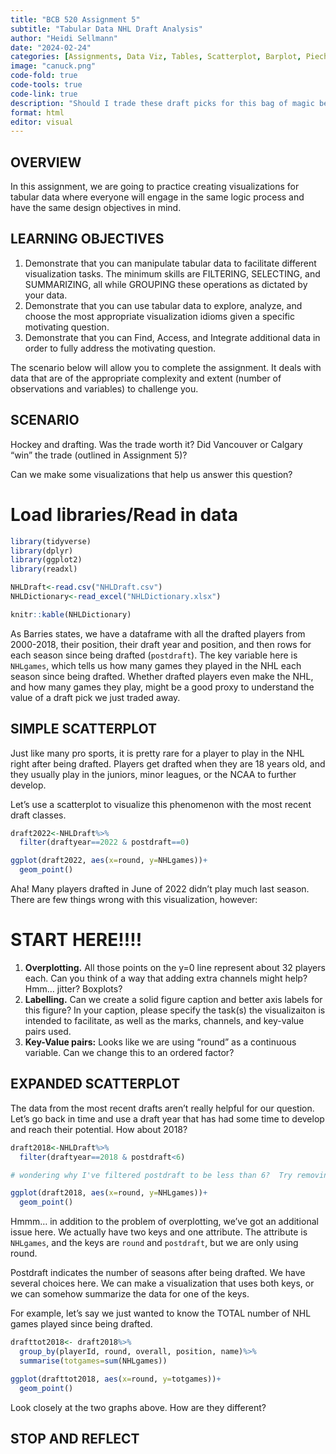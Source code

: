```yaml
---
title: "BCB 520 Assignment 5"
subtitle: "Tabular Data NHL Draft Analysis"
author: "Heidi Sellmann"
date: "2024-02-24"
categories: [Assignments, Data Viz, Tables, Scatterplot, Barplot, Piechart]
image: "canuck.png"
code-fold: true
code-tools: true
code-link: true
description: "Should I trade these draft picks for this bag of magic beans...?"
format: html
editor: visual
---
```


## OVERVIEW

In this assignment, we are going to practice creating visualizations for tabular data where everyone will engage in the same logic process and have the same design objectives in mind.

## LEARNING OBJECTIVES

1. Demonstrate that you can manipulate tabular data to facilitate different visualization tasks. The minimum skills are FILTERING, SELECTING, and SUMMARIZING, all while GROUPING these operations as dictated by your data.
2. Demonstrate that you can use tabular data to explore, analyze, and choose the most appropriate visualization idioms given a specific motivating question.
3. Demonstrate that you can Find, Access, and Integrate additional data in order to fully address the motivating question.

The scenario below will allow you to complete the assignment.  It deals with data that are of the appropriate complexity and extent (number of observations and variables) to challenge you.

## SCENARIO 

Hockey and drafting. Was the trade worth it? Did Vancouver or Calgary "win" the trade (outlined in Assignment 5)?

Can we make some visualizations that help us answer this question?

# Load libraries/Read in data

```r
library(tidyverse)
library(dplyr)
library(ggplot2)
library(readxl)

```

```r
NHLDraft<-read.csv("NHLDraft.csv")
NHLDictionary<-read_excel("NHLDictionary.xlsx")

knitr::kable(NHLDictionary)
```
As Barries states, we have a dataframe with all the drafted players from 2000-2018, their position, their draft year and position, and then rows for each season since being drafted (`postdraft`). The key variable here is `NHLgames`, which tells us how many games they played in the NHL each season since being drafted.  Whether drafted players even make the NHL, and how many games they play, might be a good proxy to understand the value of a draft pick we just traded away.

## SIMPLE SCATTERPLOT

Just like many pro sports, it is pretty rare for a player to play in the NHL right after being drafted. Players get drafted when they are 18 years old, and they usually play in the juniors, minor leagues, or the NCAA to further develop. 

Let's use a scatterplot to visualize this phenomenon with the most recent draft classes.

```r
draft2022<-NHLDraft%>%
  filter(draftyear==2022 & postdraft==0)

ggplot(draft2022, aes(x=round, y=NHLgames))+
  geom_point()

```
Aha! Many players drafted in June of 2022 didn't play much last season. There are few things wrong with this visualization, however:

# START HERE!!!!

1.  **Overplotting.** All those points on the y=0 line represent about 32 players each. Can you think of a way that adding extra channels might help? Hmm... jitter? Boxplots? 
2.  **Labelling.** Can we create a solid figure caption and better axis labels for this figure? In your caption, please specify the task(s) the visualizaiton is intended to facilitate, as well as the marks, channels, and key-value pairs used. 
3.  **Key-Value pairs:** Looks like we are using "round" as a continuous variable. Can we change this to an ordered factor?

## EXPANDED SCATTERPLOT

The data from the most recent drafts aren't really helpful for our question. Let's go back in time and use a draft year that has had some time to develop and reach their potential. How about 2018?

```r
draft2018<-NHLDraft%>%
  filter(draftyear==2018 & postdraft<6) 

# wondering why I've filtered postdraft to be less than 6?  Try removing that filter to see what happens.

ggplot(draft2018, aes(x=round, y=NHLgames))+
  geom_point()

```

Hmmm... in addition to the problem of overplotting, we've got an additional issue here. We actually have two keys and one attribute. The attribute is `NHLgames`, and the keys are `round` and `postdraft`, but we are only using round.

Postdraft indicates the number of seasons after being drafted. We have several choices here. We can make a visualization that uses both keys, or we can somehow summarize the data for one of the keys.

For example, let's say we just wanted to know the TOTAL number of NHL games played since being drafted.

```r
drafttot2018<- draft2018%>%
  group_by(playerId, round, overall, position, name)%>%
  summarise(totgames=sum(NHLgames))

ggplot(drafttot2018, aes(x=round, y=totgames))+
  geom_point()

```

Look closely at the two graphs above.  How are they different?

## STOP AND REFLECT